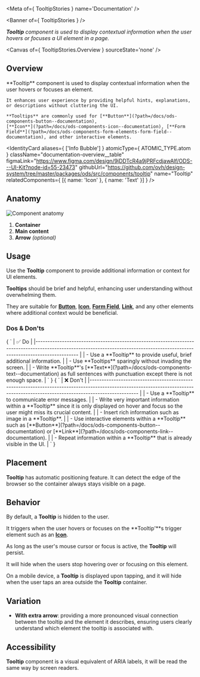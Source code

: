 
<Meta of={ TooltipStories } name='Documentation' />

<Banner of={ TooltipStories } />

_**Tooltip** component is used to display contextual information when the user hovers or focuses a UI element in a page._

<Canvas of={ TooltipStories.Overview } sourceState='none' />

## Overview

<div className="documentation-overview">
  <div>
    **Tooltip** component is used to display contextual information when the user hovers or focuses an element.

    It enhances user experience by providing helpful hints, explanations, or descriptions without cluttering the UI.

    **Tooltips** are commonly used for [**Button**](?path=/docs/ods-components-button--documentation),
    [**Icon**](?path=/docs/ods-components-icon--documentation), [**Form
    Field**](?path=/docs/ods-components-form-elements-form-field--documentation), and other interactive elements.
  </div>

  <IdentityCard aliases={ ['Info Bubble'] }
                atomicType={ ATOMIC_TYPE.atom }
                className="documentation-overview__table"
                figmaLink="https://www.figma.com/design/9jDDTcR4a9jPRFcdjawAlf/ODS---UI-Kit?node-id=55-23473"
                githubUrl="https://github.com/ovh/design-system/tree/master/packages/ods/src/components/tooltip"
                name="Tooltip"
                relatedComponents={ [{ name: 'Icon' }, { name: 'Text' }] } />
</div>

## Anatomy

![Component anatomy](components/tooltip/anatomy.png "Component anatomy")

1. **Container**
2. **Main content**
3. **Arrow** _(optional)_

## Usage

Use the **Tooltip** component to provide additional information or context for UI elements.

**Tooltips** should be brief and helpful, enhancing user understanding without overwhelming them.

They are suitable for [**Button**](?path=/docs/ods-components-button--documentation), [**Icon**](?path=/docs/ods-components-icon--documentation), [**Form Field**](?path=/docs/ods-components-form-elements-form-field--documentation), [**Link**](?path=/docs/ods-components-link--documentation), and any other elements where additional context would be beneficial.

### Dos & Don'ts

<Markdown className="documentation-do-table">
  { `
| ✅ Do                                                                                                                                                                           |
|------------------------------------------------------------------------------------------------------------------------------------------------------------------------------ |
| - Use a **Tooltip** to provide useful, brief additional information.                                                                                                           |
| - Use **Tooltips** sparingly without invading the screen.                                                                                                                      |
| - Write **Tooltip**'s [**Text**](?path=/docs/ods-components-text--documentation) as full sentences with punctuation except there is not enough space.                   |
` }
</Markdown>

<Markdown className="documentation-dont-table">
  { `
| ❌ Don't                                                                                                                                                                                               |
|--------------------------------------------------------------------------------------------------------------------------------------------------------------------------------                      |
| - Use a **Tooltip** to communicate error messages.                                                                                                                                                    |
| - Write very important information within a **Tooltip** since it is only displayed on hover and focus so the user might miss its crucial content.                                                     |
| - Insert rich information such as image in a **Tooltip**.                                                                                                                                             |
| - Use interactive elements within a **Tooltip** such as [**Button**](?path=/docs/ods-components-button--documentation) or [**Link**](?path=/docs/ods-components-link--documentation). |
| - Repeat information within a **Tooltip** that is already visible in the UI.                                                                                                                          |
` }
</Markdown>

## Placement

**Tooltip** has automatic positioning feature. It can detect the edge of the browser so the container always stays visible on a page.

## Behavior

By default, a **Tooltip** is hidden to the user.

It triggers when the user hovers or focuses on the **Tooltip'**s trigger element such as an [**Icon**](?path=/docs/ods-components-icon--documentation).

As long as the user's mouse cursor or focus is active, the **Tooltip** will persist.

It will hide when the users stop hovering over or focusing on this element.

On a mobile device, a **Tooltip** is displayed upon tapping, and it will hide when the user taps an area outside the **Tooltip** container.

## Variation

- **With extra arrow**: providing a more pronounced visual connection between the tooltip and the element it describes, ensuring users clearly understand which element the tooltip is associated with.

## Accessibility

**Tooltip** component is a visual equivalent of ARIA labels, it will be read the same way by screen readers.
